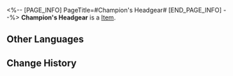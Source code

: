 <%-- [PAGE_INFO]
PageTitle=#Champion's Headgear#
[END_PAGE_INFO] --%>
{{Item Infobox
|id          = 61051
|image       = Item Champion's Headgear.png
|type        = 
|invCategory = Relics
|rarity      = 5
|effect      = 
|description = Boxing headgear that provides excellent protection. It perfectly fits the shape of the owner's face.
|source1     = [[Cavern of Corrosion: Silvermane Guard Restricted Zone]]
}}
'''Champion's Headgear''' is a [[Item]].

==Other Languages==
{{Other Languages
|en   = Champion's Headgear
|zhs  = 拳王的冠军护头
|zht  = 拳王的冠軍護頭
|ja   = チャンピオンの王冠ヘッドギア
|ko   = 격투왕의 챔피언 헤드 기어
|es   = Casco de la campeona
|fr   = Casque de championne
|ru   = Шлем чемпиона
|th   = Champion's Headgear
|vi   = Mũ Bảo Hộ Của Quyền Vương
|de   = Kopfschutz des Champions
|id   = Champion's Headgear
|pt   = Acessório de Cabeça da Campeã
}}

==Change History==
{{Change History|1.0}}